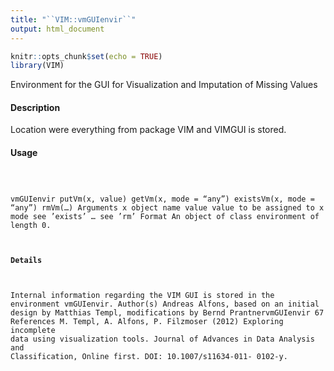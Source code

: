 ```yaml
---
title: "``VIM::vmGUIenvir``"
output: html_document
---
```

  
```r
knitr::opts_chunk$set(echo = TRUE)
library(VIM)
```


Environment for the GUI for Visualization and Imputation of Missing
Values

#### Description 

Location were everything from package VIM and VIMGUI is stored.

#### Usage 
<pre><code>

vmGUIenvir
putVm(x, value)
getVm(x, mode = "any")
existsVm(x, mode = "any")
rmVm(...)
Arguments
x object name
value value to be assigned to x
mode see ’exists’
... see ’rm’
Format
An object of class environment of length 0.

#### Details 

Internal information regarding the VIM GUI is stored in the environment vmGUIenvir.
Author(s)
Andreas Alfons, based on an initial design by Matthias Templ, modifications by Bernd PrantnervmGUIenvir
67
References
M. Templ, A. Alfons, P. Filzmoser (2012) Exploring incomplete data using visualization tools.
Journal of Advances in Data Analysis and Classification, Online first. DOI: 10.1007/s11634-011-
0102-y.

